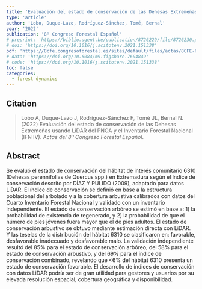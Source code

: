 ```yaml
---
title: 'Evaluación del estado de conservación de las Dehesas Extremeñas usando LiDAR del PNOA y el Inventario Forestal Nacional (IFN IV)'
type: 'article'
author: 'Lobo, Duque-Lazo, Rodríguez-Sánchez, Tomé, Bernal'
year: '2022'
publication: '8º Congreso Forestal Español'
# preprint: 'https://biblio.ugent.be/publication/8726229/file/8726230.pdf'
# doi: 'https://doi.org/10.1016/j.scitotenv.2021.151338'
pdf: 'https://8cfe.congresoforestal.es/sites/default/files/actas/8CFE-691.pdf'
# data: 'https://doi.org/10.6084/m9.figshare.7604849'
# code: 'https://doi.org/10.1016/j.scitotenv.2021.151338'
toc: false
categories: 
  - forest dynamics
---
```


## Citation

> Lobo A, Duque-Lazo J, Rodríguez-Sánchez F, Tomé JL, Bernal N. (2022) Evaluación del estado de conservación de las Dehesas Extremeñas usando LiDAR del PNOA y el Inventario Forestal Nacional (IFN IV). *Actas del 8º Congreso Forestal Español*.

## Abstract

Se evaluó el estado de conservación del hábitat de interés comunitario 6310 (Dehesas perennifolias de Quercus spp.) en Extremadura según el índice de conservación descrito por DÍAZ Y PULIDO (2009), adaptado para datos LiDAR. El índice de conservación se definió en base a la estructura poblacional del arbolado y a la cobertura arbustiva calibrados con datos del Cuarto Inventario Forestal Nacional y validado con un inventario independiente. El estado de conservación arbóreo se estimó en base a: 1) la probabilidad de existencia de regenerado, y 2) la probabilidad de que el número de pies jóvenes fuera mayor que el de pies adultos. El estado de conservación arbustivo se obtuvo mediante estimación directa con LiDAR. Y las teselas de la distribución del hábitat 6310 se clasificaron en: favorable, desfavorable inadecuado y desfavorable malo. La validación independiente resultó del 85% para el estado de conservación arbóreo, del 58% para el estado de conservación arbustivo, y del 69% para el índice de conservación combinado, revelando que <6% del hábitat 6310 presenta un estado de conservación favorable. El desarrollo de índices de conservación con datos LiDAR podría ser de gran utilidad para gestores y usuarios por su elevada resolución espacial, cobertura geográfica y disponibilidad.




